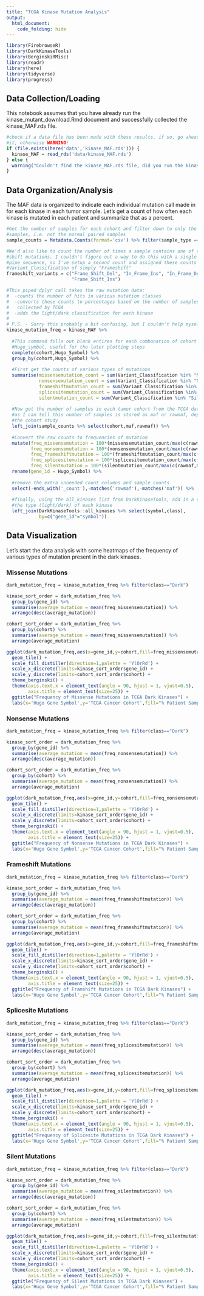 ```yaml
---
title: "TCGA Kinase Mutation Analysis"
output:
  html_document:
    code_folding: hide
---
```


```r
library(FirebrowseR)
library(DarkKinaseTools)
library(BerginskiRMisc)
library(readr)
library(here)
library(tidyverse)
library(progress)
```

## Data Collection/Loading

This notebook assumes that you have already run the kinase_mutant_download.Rmd
document and successfully collected the kinase_MAF.rds file.

```r

#check if a data file has been made with these results, if so, go ahead and load
#it, otherwise WARNING!
if (file.exists(here('data','kinase_MAF.rds'))) {
  kinase_MAF = read_rds('data/kinase_MAF.rds')
} else {
  warning("Couldn't find the kinase_MAF.rds file, did you run the kinase_mutant_download document?")
}

```

## Data Organization/Analysis

The MAF data is organized to indicate each individual mutation call made in for
each kinase in each tumor sample. Let's get a count of how often each kinase is
mutated in each patient and summarize that as a percent.

```r
#Get the number of samples for each cohort and filter down to only the tumor
#samples, i.e. not the normal paired samples
sample_counts = Metadata.Counts(format='csv') %>% filter(sample_type == "Tumor")

#We'd also like to count the number of times a sample contains one of the frame
#shift mutations. I couldn't figure out a way to do this with a single dplyr
#pipe sequence, so I've setup a second count and assigned these counts to the
#Variant_Classification of simply "Frameshift"
frameshift_variants = c("Frame_Shift_Del", "In_Frame_Ins", "In_Frame_Del",
                        "Frame_Shift_Ins")

#This piped dplyr call takes the raw mutation data: 
#  -counts the number of hits in various mutation classes
#  -converts those counts to percentages based on the number of samples 
#   collected by TCGA
#  -adds the light/dark classification for each kinase
#
# P.S. - Sorry this probably a bit confusing, but I couldn't help myself
kinase_mutation_freq = kinase_MAF %>%
  
  #This command fills out blank entires for each combonation of cohort and
  #Hugo_symbol, useful for the later plotting steps
  complete(cohort,Hugo_Symbol) %>%
  group_by(cohort,Hugo_Symbol) %>%
  
  #First get the counts of various types of mutations
  summarise(missensemutation_count = sum(Variant_Classification %in% "Missense_Mutation"),
            nonsensemutation_count = sum(Variant_Classification %in% "Nonsense_Mutation"),
            frameshiftmutation_count = sum(Variant_Classification %in% frameshift_variants),
            splicesitemutation_count = sum(Variant_Classification %in% "Splice_Site"),
            silentmutation_count = sum(Variant_Classification %in% "Silent")) %>%
  
  #Now get the number of samples in each tumor cohort from the TCGA data, as far
  #as I can tell this number of samples is stored as maf or rawmaf, depending on
  #the cohort study
  left_join(sample_counts %>% select(cohort,maf,rawmaf)) %>%
  
  #Convert the raw counts to frequencies of mutation
  mutate(freq_missensemutation = 100*(missensemutation_count/max(c(rawmaf,maf))),
         freq_nonsensemutation = 100*(nonsensemutation_count/max(c(rawmaf,maf))),
         freq_frameshiftmutation = 100*(frameshiftmutation_count/max(c(rawmaf,maf))),
         freq_splicesitemutation = 100*(splicesitemutation_count/max(c(rawmaf,maf))),
         freq_silentmutation = 100*(silentmutation_count/max(c(rawmaf,maf)))) %>%
  rename(gene_id = Hugo_Symbol) %>%
  
  #remove the extra unneeded count columns and sample counts
  select(-ends_with('_count'),-matches('rawmaf'),-matches('maf')) %>%
  
  #finally, using the all_kinases list from DarkKinaseTools, add in a column for
  #the type (light/dark) of each kinase
  left_join(DarkKinaseTools::all_kinases %>% select(symbol,class),
            by=c("gene_id"="symbol"))
```

## Data Visualization {.tabset}

Let's start the data analysis with some heatmaps of the frequency of various types of mutation present in the dark kinases.

### Missense Mutations

```r
dark_mutation_freq = kinase_mutation_freq %>% filter(class=="Dark")

kinase_sort_order = dark_mutation_freq %>%
  group_by(gene_id) %>%
  summarise(average_mutation = mean(freq_missensemutation)) %>%
  arrange(desc(average_mutation))

cohort_sort_order = dark_mutation_freq %>%
  group_by(cohort) %>%
  summarise(average_mutation = mean(freq_missensemutation)) %>%
  arrange(average_mutation)

ggplot(dark_mutation_freq,aes(x=gene_id,y=cohort,fill=freq_missensemutation)) + 
  geom_tile() + 
  scale_fill_distiller(direction=1,palette = 'YlOrRd') + 
  scale_x_discrete(limits=kinase_sort_order$gene_id) +
  scale_y_discrete(limits=cohort_sort_order$cohort) +
  theme_berginski() +
  theme(axis.text.x = element_text(angle = 90, hjust = 1, vjust=0.5),
        axis.title = element_text(size=25)) +
  ggtitle("Frequency of Missense Mutations in TCGA Dark Kinases") +
  labs(x='Hugo Gene Symbol',y='TCGA Cancer Cohort',fill="% Patient Samples")
```

### Nonsense Mutations

```r
dark_mutation_freq = kinase_mutation_freq %>% filter(class=="Dark")

kinase_sort_order = dark_mutation_freq %>%
  group_by(gene_id) %>%
  summarise(average_mutation = mean(freq_nonsensemutation)) %>%
  arrange(desc(average_mutation))

cohort_sort_order = dark_mutation_freq %>%
  group_by(cohort) %>%
  summarise(average_mutation = mean(freq_nonsensemutation)) %>%
  arrange(average_mutation)

ggplot(dark_mutation_freq,aes(x=gene_id,y=cohort,fill=freq_nonsensemutation)) + 
  geom_tile() + 
  scale_fill_distiller(direction=1,palette = 'YlOrRd') + 
  scale_x_discrete(limits=kinase_sort_order$gene_id) +
  scale_y_discrete(limits=cohort_sort_order$cohort) +
  theme_berginski() +
  theme(axis.text.x = element_text(angle = 90, hjust = 1, vjust=0.5),
        axis.title = element_text(size=25)) +
  ggtitle("Frequency of Nonsense Mutations in TCGA Dark Kinases") +
  labs(x='Hugo Gene Symbol',y='TCGA Cancer Cohort',fill="% Patient Samples")
```

### Frameshift Mutations

```r
dark_mutation_freq = kinase_mutation_freq %>% filter(class=="Dark")

kinase_sort_order = dark_mutation_freq %>%
  group_by(gene_id) %>%
  summarise(average_mutation = mean(freq_frameshiftmutation)) %>%
  arrange(desc(average_mutation))

cohort_sort_order = dark_mutation_freq %>%
  group_by(cohort) %>%
  summarise(average_mutation = mean(freq_frameshiftmutation)) %>%
  arrange(average_mutation)

ggplot(dark_mutation_freq,aes(x=gene_id,y=cohort,fill=freq_frameshiftmutation)) + 
  geom_tile() + 
  scale_fill_distiller(direction=1,palette = 'YlOrRd') + 
  scale_x_discrete(limits=kinase_sort_order$gene_id) +
  scale_y_discrete(limits=cohort_sort_order$cohort) +
  theme_berginski() +
  theme(axis.text.x = element_text(angle = 90, hjust = 1, vjust=0.5),
        axis.title = element_text(size=25)) +
  ggtitle("Frequency of Framshift Mutations in TCGA Dark Kinases") +
  labs(x='Hugo Gene Symbol',y='TCGA Cancer Cohort',fill="% Patient Samples")
```

### Splicesite Mutations

```r
dark_mutation_freq = kinase_mutation_freq %>% filter(class=="Dark")

kinase_sort_order = dark_mutation_freq %>%
  group_by(gene_id) %>%
  summarise(average_mutation = mean(freq_splicesitemutation)) %>%
  arrange(desc(average_mutation))

cohort_sort_order = dark_mutation_freq %>%
  group_by(cohort) %>%
  summarise(average_mutation = mean(freq_splicesitemutation)) %>%
  arrange(average_mutation)

ggplot(dark_mutation_freq,aes(x=gene_id,y=cohort,fill=freq_splicesitemutation)) + 
  geom_tile() + 
  scale_fill_distiller(direction=1,palette = 'YlOrRd') + 
  scale_x_discrete(limits=kinase_sort_order$gene_id) +
  scale_y_discrete(limits=cohort_sort_order$cohort) +
  theme_berginski() +
  theme(axis.text.x = element_text(angle = 90, hjust = 1, vjust=0.5),
        axis.title = element_text(size=25)) +
  ggtitle("Frequency of Splicesite Mutations in TCGA Dark Kinases") +
  labs(x='Hugo Gene Symbol',y='TCGA Cancer Cohort',fill="% Patient Samples")
```

### Silent Mutations

```r
dark_mutation_freq = kinase_mutation_freq %>% filter(class=="Dark")

kinase_sort_order = dark_mutation_freq %>%
  group_by(gene_id) %>%
  summarise(average_mutation = mean(freq_silentmutation)) %>%
  arrange(desc(average_mutation))

cohort_sort_order = dark_mutation_freq %>%
  group_by(cohort) %>%
  summarise(average_mutation = mean(freq_silentmutation)) %>%
  arrange(average_mutation)

ggplot(dark_mutation_freq,aes(x=gene_id,y=cohort,fill=freq_silentmutation)) + 
  geom_tile() + 
  scale_fill_distiller(direction=1,palette = 'YlOrRd') + 
  scale_x_discrete(limits=kinase_sort_order$gene_id) +
  scale_y_discrete(limits=cohort_sort_order$cohort) +
  theme_berginski() +
  theme(axis.text.x = element_text(angle = 90, hjust = 1, vjust=0.5),
        axis.title = element_text(size=25)) +
  ggtitle("Frequency of Silent Mutations in TCGA Dark Kinases") +
  labs(x='Hugo Gene Symbol',y='TCGA Cancer Cohort',fill="% Patient Samples")
```